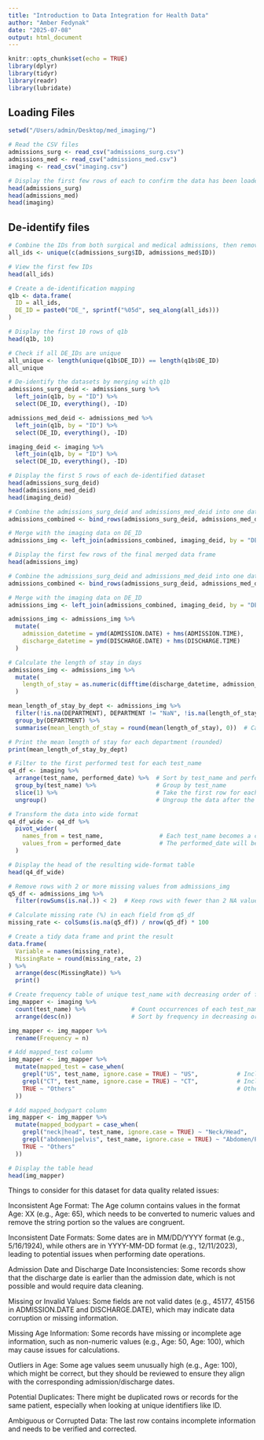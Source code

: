 ```yaml
---
title: "Introduction to Data Integration for Health Data"
author: "Amber Fedynak"
date: "2025-07-08"
output: html_document
---
```


```r
knitr::opts_chunk$set(echo = TRUE)
library(dplyr)
library(tidyr)
library(readr)
library(lubridate)
```

## Loading Files

```r
setwd("/Users/admin/Desktop/med_imaging/")

# Read the CSV files
admissions_surg <- read_csv("admissions_surg.csv")
admissions_med <- read_csv("admissions_med.csv")
imaging <- read_csv("imaging.csv")

# Display the first few rows of each to confirm the data has been loaded correctly
head(admissions_surg)
head(admissions_med)
head(imaging)

```

## De-identify files

```r

# Combine the IDs from both surgical and medical admissions, then remove duplicates
all_ids <- unique(c(admissions_surg$ID, admissions_med$ID))

# View the first few IDs
head(all_ids)

# Create a de-identification mapping
q1b <- data.frame(
  ID = all_ids,
  DE_ID = paste0("DE_", sprintf("%05d", seq_along(all_ids)))
)

# Display the first 10 rows of q1b
head(q1b, 10)

# Check if all DE_IDs are unique
all_unique <- length(unique(q1b$DE_ID)) == length(q1b$DE_ID)
all_unique

# De-identify the datasets by merging with q1b
admissions_surg_deid <- admissions_surg %>%
  left_join(q1b, by = "ID") %>%
  select(DE_ID, everything(), -ID)

admissions_med_deid <- admissions_med %>%
  left_join(q1b, by = "ID") %>%
  select(DE_ID, everything(), -ID)

imaging_deid <- imaging %>%
  left_join(q1b, by = "ID") %>%
  select(DE_ID, everything(), -ID)

# Display the first 5 rows of each de-identified dataset
head(admissions_surg_deid)
head(admissions_med_deid)
head(imaging_deid)
```


```r
# Combine the admissions_surg_deid and admissions_med_deid into one data frame
admissions_combined <- bind_rows(admissions_surg_deid, admissions_med_deid)

# Merge with the imaging data on DE_ID
admissions_img <- left_join(admissions_combined, imaging_deid, by = "DE_ID")

# Display the first few rows of the final merged data frame
head(admissions_img)
```


```r
# Combine the admissions_surg_deid and admissions_med_deid into one data frame
admissions_combined <- bind_rows(admissions_surg_deid, admissions_med_deid)

# Merge with the imaging data on DE_ID
admissions_img <- left_join(admissions_combined, imaging_deid, by = "DE_ID")

```


```r
admissions_img <- admissions_img %>%
  mutate(
    admission_datetime = ymd(ADMISSION.DATE) + hms(ADMISSION.TIME),
    discharge_datetime = ymd(DISCHARGE.DATE) + hms(DISCHARGE.TIME)
  )

# Calculate the length of stay in days 
admissions_img <- admissions_img %>%
  mutate(
    length_of_stay = as.numeric(difftime(discharge_datetime, admission_datetime, units = "days"))
  )

mean_length_of_stay_by_dept <- admissions_img %>%
  filter(!is.na(DEPARTMENT), DEPARTMENT != "NaN", !is.na(length_of_stay)) %>%  # Drop rows where DEPARTMENT is NA or "NaN" and length_of_stay is NA
  group_by(DEPARTMENT) %>%
  summarise(mean_length_of_stay = round(mean(length_of_stay), 0))  # Calculate mean and round

# Print the mean length of stay for each department (rounded)
print(mean_length_of_stay_by_dept)
```


```r
# Filter to the first performed test for each test_name
q4_df <- imaging %>%
  arrange(test_name, performed_date) %>%  # Sort by test_name and performed_date
  group_by(test_name) %>%                 # Group by test_name
  slice(1) %>%                            # Take the first row for each test_name group
  ungroup()                               # Ungroup the data after the operation

# Transform the data into wide format
q4_df_wide <- q4_df %>%
  pivot_wider(
    names_from = test_name,                # Each test_name becomes a column
    values_from = performed_date           # The performed_date will be the values
  )

# Display the head of the resulting wide-format table
head(q4_df_wide)

```


```r
# Remove rows with 2 or more missing values from admissions_img
q5_df <- admissions_img %>%
  filter(rowSums(is.na(.)) < 2)  # Keep rows with fewer than 2 NA values

# Calculate missing rate (%) in each field from q5_df
missing_rate <- colSums(is.na(q5_df)) / nrow(q5_df) * 100

# Create a tidy data frame and print the result
data.frame(
  Variable = names(missing_rate),
  MissingRate = round(missing_rate, 2)
) %>%
  arrange(desc(MissingRate)) %>%  
  print()
```


```r
# Create frequency table of unique test_name with decreasing order of frequency
img_mapper <- imaging %>%
  count(test_name) %>%             # Count occurrences of each test_name
  arrange(desc(n))                 # Sort by frequency in decreasing order

img_mapper <- img_mapper %>%
  rename(Frequency = n)

# Add mapped_test column
img_mapper <- img_mapper %>%
  mutate(mapped_test = case_when(
    grepl("US", test_name, ignore.case = TRUE) ~ "US",           # Includes 'US' or 'Ultrasound'
    grepl("CT", test_name, ignore.case = TRUE) ~ "CT",           # Includes 'CT'
    TRUE ~ "Others"                                              # Other cases
  ))

# Add mapped_bodypart column
img_mapper <- img_mapper %>%
  mutate(mapped_bodypart = case_when(
    grepl("neck|head", test_name, ignore.case = TRUE) ~ "Neck/Head",    # Includes 'neck' or 'head'
    grepl("abdomen|pelvis", test_name, ignore.case = TRUE) ~ "Abdomen/Pelvis",  # Includes 'abdomen' or 'pelvis'
    TRUE ~ "Others"                                                        # Other cases
  ))

# Display the table head
head(img_mapper)
```


Things to consider for this dataset for data quality related issues:

Inconsistent Age Format: The Age column contains values in the format Age: XX (e.g., Age: 65), which needs to be converted to numeric values and remove the string portion so the values are congruent.

Inconsistent Date Formats: Some dates are in MM/DD/YYYY format (e.g., 5/16/1924), while others are in YYYY-MM-DD format (e.g., 12/11/2023), leading to potential issues when performing date operations.

Admission Date and Discharge Date Inconsistencies: Some records show that the discharge date is earlier than the admission date, which is not possible and would require data cleaning.

Missing or Invalid Values:  Some fields are not valid dates (e.g., 45177, 45156 in ADMISSION.DATE and DISCHARGE.DATE), which may indicate data corruption or missing information.

Missing Age Information: Some records have missing or incomplete age information, such as non-numeric values (e.g., Age: 50, Age: 100), which may cause issues for calculations.

Outliers in Age:  Some age values seem unusually high (e.g., Age: 100), which might be correct, but they should be reviewed to ensure they align with the corresponding admission/discharge dates.

Potential Duplicates: There might be duplicated rows or records for the same patient, especially when looking at unique identifiers like ID.

Ambiguous or Corrupted Data:  The last row contains incomplete information and needs to be verified and corrected.

